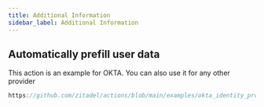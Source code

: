 ```yaml
---
title: Additional Information
sidebar_label: Additional Information
---
```


## Automatically prefill user data


<PrefillAction fields="specific fields like firstname, lastname and email verified" provider="your providers"/>

This action is an example for OKTA. You can also use it for any other provider
```js reference
https://github.com/zitadel/actions/blob/main/examples/okta_identity_provider.js
```
